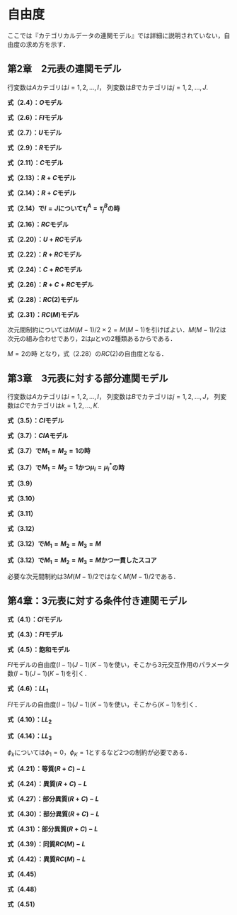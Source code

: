 
# 自由度 {-}

ここでは『カテゴリカルデータの連関モデル』では詳細に説明されていない，自由度の求め方を示す．


## 第2章　2元表の連関モデル

行変数は$A$カテゴリは$i = 1,2,\dots,I$，
列変数は$B$でカテゴリは$j = 1,2,\dots,J$.

**式（2.4）：$O$モデル**



\begin{align}
df &= \overbrace{IJ}^{セルの数} - [\overbrace{1}^{\lambda} + \overbrace{(I - 1)}^{\lambda_i^A} + \overbrace{(J - 1)}^{\lambda_j^B}]\\
& = IJ - I - J + 1\\
& = (I - 1)(J - 1)
\end{align}

**式（2.6）：$FI$モデル**

\begin{align}
df & = \overbrace{IJ}^{セルの数} - [\overbrace{1}^{\lambda} + \overbrace{(I - 1)}^{\lambda_i^A} + \overbrace{(J - 1)}^{\lambda_j^B}+ \overbrace{(I - 1) \times (J - 1)}^{\lambda_{ij}^{AB}}]\\
&= IJ - IJ \\
& = 0
\end{align}


**式（2.7）：$U$モデル**

\begin{align}
df &=\overbrace{IJ}^{セルの数} - [\overbrace{1}^{\lambda} + \overbrace{(I - 1)}^{\lambda_i^A} + \overbrace{(J - 1)}^{\lambda_j^B} + \overbrace{1}^{\beta}]\\
 &= IJ - I - J
\end{align}


**式（2.9）：$R$モデル**

\begin{align}
df &=\overbrace{IJ}^{セルの数} - [\overbrace{1}^{\lambda} + \overbrace{(I - 1)}^{\lambda_i^A} + \overbrace{(J - 1)}^{\lambda_j^B}  + \overbrace{(I - 1)}^{\tau_i^A}]\\
 &= IJ - 2I - J + 2\\
 &= (I - 1)(J - 2)
\end{align}


**式（2.11）：$C$モデル**

\begin{align}
df &=\overbrace{IJ}^{セルの数} - [\overbrace{1}^{\lambda} + \overbrace{(I - 1)}^{\lambda_i^A} + \overbrace{(J - 1)}^{\lambda_j^B}  + \overbrace{(J - 1)}^{\tau_j^B}]\\
 &= IJ - I - 2J + 2\\
 &= (I - 2)(J - 1)
\end{align}

**式（2.13）：$R+C$モデル**

\begin{align}
df &=\overbrace{IJ}^{セルの数} - [\overbrace{1}^{\lambda} + \overbrace{(I - 1)}^{\lambda_i^A} + \overbrace{(J - 1)}^{\lambda_j^B} + \overbrace{(I - 1)}^{\tau_i^A} + \overbrace{(J - 2)}^{\tau_j^B}] \\
 &= IJ - 2I - 2J + 4\\
 &= (I - 2)(J - 2)
\end{align}


\begin{align}
df &=\overbrace{IJ}^{セルの数} - [\overbrace{1}^{\lambda} + \overbrace{(I - 1)}^{\lambda_i^A} + \overbrace{(J - 1)}^{\lambda_j^B} + \overbrace{(I - 2)}^{\tau_i^A} + \overbrace{(J - 1)}^{\tau_j^B}] \\ 
&= IJ - 2I - 2J + 4\\
 &= (I - 2)(J - 2)
\end{align}

**式（2.14）：$R+C$モデル**

\begin{align}
df &=\overbrace{IJ}^{セルの数} - [\overbrace{1}^{\lambda} + \overbrace{(I - 1)}^{\lambda_i^A} + \overbrace{(J - 1)}^{\lambda_j^B} + \overbrace{1}^{\beta} + \overbrace{(I - 2)}^{\tau_i^A} + \overbrace{(J - 2)}^{\tau_j^B}] \\ 
 &= IJ - 2I - 2J + 4\\
 &= (I - 2)(J - 2)
\end{align}

**式（2.14）で$I=J$について$\tau_i^A=\tau_j^B$の時**

\begin{align}
df &=  \overbrace{I^2}^{セルの数} - [\overbrace{1}^{\lambda} + \overbrace{(I - 1)}^{\lambda_i^A} + \overbrace{(I - 1)}^{\lambda_j^B} + \overbrace{1}^{\beta} + \overbrace{(I - 2)}^{\tau_i^A}]\\
 &= I^2 - 3I + 2\\
 &= (I - 1)(I - 2)
\end{align}


**式（2.16）：$RC$モデル**

\begin{align}
df &= \overbrace{IJ}^{セルの数} - [\overbrace{1}^{\lambda} + \overbrace{(I - 1)}^{\lambda_i^A} + \overbrace{(J - 1)}^{\lambda_j^B} +  \overbrace{1}^{\phi} + 
\overbrace{(I - 2)}^{\mu_i} + \overbrace{(J - 2)}^{\nu_j}]\\
 &= IJ - 2I -2J + 4 \\
 &= (I - 2)(I - 2)
\end{align}


**式（2.20）：$U+RC$モデル**

\begin{align}
df &=\overbrace{IJ}^{セルの数} - [\overbrace{1}^{\lambda} + \overbrace{(I - 1)}^{\lambda_i^A} + \overbrace{(J - 1)}^{\lambda_j^B} + \overbrace{1}^{\phi_1} +  \overbrace{1}^{\phi_2}+ \overbrace{(I - 2)}^{\mu_i} + \overbrace{(J - 2)}^{\nu_j}]\\
 &= IJ - 2I - 2J + 3
 \end{align}
 
**式（2.22）：$R+RC$モデル**

\begin{align}
df &=\overbrace{IJ}^{セルの数} - [\overbrace{1}^{\lambda} + \overbrace{(I - 1)}^{\lambda_i^A} + \overbrace{(J - 1)}^{\lambda_j^B} + \overbrace{(I - 2)}^{\tau_i^A} + \overbrace{1}^{\phi_1} + \overbrace{(I - 2)}^{\mu_i} + \overbrace{(J - 2)}^{\nu_j}]\\
 &= IJ - 3I - 2J + 6\\
 &= (I - 2)(J - 3)
 \end{align}
 
 
**式（2.24）：$C+RC$モデル**

\begin{align}
df &=\overbrace{IJ}^{セルの数} - [\overbrace{1}^{\lambda} + \overbrace{(I - 1)}^{\lambda_i^A} + \overbrace{(J - 1)}^{\lambda_j^B} + \overbrace{(J - 2)}^{\tau_j^B} + \overbrace{1}^{\phi_1} + \overbrace{(I - 2)}^{\mu_i} + \overbrace{(J - 2)}^{\nu_j}]\\ &= IJ - 2I - 3J + 6\\
 &= (I - 3)(J - 2)
 \end{align}


**式（2.26）：$R+C+RC$モデル**

\begin{align}
df &= \overbrace{IJ}^{セルの数} - [\overbrace{1}^{\lambda} + \overbrace{(I - 1)}^{\lambda_i^A} + \overbrace{(J - 1)}^{\lambda_j^B} + \overbrace{(I - 3)}^{\tau_i^A} + \overbrace{(J - 2)}^{\tau_j^B}+ \overbrace{1}^{\phi_1} + \overbrace{(I - 2)}^{\mu_i} + \overbrace{(J - 2)}^{\nu_j}]\\
 &= IJ - 3I - 3J + 9\\
 &= (I - 3)(J - 3)
 \end{align}

\begin{align}
df &= \overbrace{IJ}^{セルの数} - [\overbrace{1}^{\lambda} + \overbrace{(I - 1)}^{\lambda_i^A} + \overbrace{(J - 1)}^{\lambda_j^B} + \overbrace{(I - 2)}^{\tau_i^A} + \overbrace{(J - 3)}^{\tau_j^B}+ \overbrace{1}^{\phi_1} + \overbrace{(I - 2)}^{\mu_i} + \overbrace{(J - 2)}^{\nu_j}]\\ 
&= IJ - 3I - 3J + 9\\
 &= (I - 3)(J - 3)
 \end{align}
 
**式（2.28）：$RC(2)$モデル**


\begin{align}
df &= \overbrace{IJ}^{セルの数} - [\overbrace{1}^{\lambda} + \overbrace{(I - 1)}^{\lambda_i^A} + \overbrace{(J - 1)}^{\lambda_j^B}+ \overbrace{1}^{\phi_1} + \overbrace{(I - 2)}^{\mu_{i1}} + \overbrace{(J - 2)}^{\nu_{j1}} + \overbrace{1}^{\phi_2} + \overbrace{(I - 2)}^{\mu_{i2}} + \overbrace{(J - 2)}^{\nu_{j2}}- \overbrace{2}^{次元間制約}]\\
 &= IJ - 3I - 3J + 9 \\
 &= (I - 3)(J - 3)
 \end{align}
 
**式（2.31）：$RC(M)$モデル**
 
 次元間制約については$M (M - 1)/2 \times 2 = M (M - 1)$を引けばよい．$M (M - 1)/2$は次元の組み合わせであり，2は$\mu$と$\nu$の2種類あるからである．


 \begin{align}
df &=  \overbrace{IJ}^{セルの数} - \{\overbrace{1}^{\lambda} + \overbrace{(I - 1)}^{\lambda_i^A} + \overbrace{(J - 1)}^{\lambda_j^B} + [\overbrace{M}^{\phi_m} + \overbrace{M(I - 2)}^{\mu_{im}} + \overbrace{M(J - 2)}^{\nu_{jm}} - \overbrace{M(M - 1)}^{次元間制約}] \} \\
 &=  IJ - I - J + 1 + 2M - MI - MJ + M^2 \\
 & = I(J - M - 1) - J + 1 + 2M - MJ + M^2\\
 & = I(J - M - 1) - M(J - M - 1) - (J - M - 1) \\
 & = (I - M - 1)(J - M - 1)
 \end{align}
 
$M = 2$の時
\begin{align}
df &=  (I - M - 1)(J - M - 1)\\
 &= (I - 2 - 1)(J - 2 - 1) \\
 &= (I - 3)(J - 3)
 \end{align}
 となり，式（2.28）の$RC(2)$の自由度となる．
 

## 第3章　3元表に対する部分連関モデル

行変数は$A$カテゴリは$i = 1,2,\dots,I$，
列変数は$B$でカテゴリは$j = 1,2,\dots,J$，
列変数は$C$でカテゴリは$k = 1,2,\dots,K$.


**式（3.5）：$CI$モデル**

\begin{align}
df &= \overbrace{IJK}^{セルの数} - [\overbrace{1}^{\lambda} + \overbrace{(I - 1)}^{\lambda_i^A} + \overbrace{(J - 1)}^{\lambda_j^B}  + \overbrace{(K - 1)}^{\lambda_k^C}+ \overbrace{(I - 1)(J - 1)}^{\lambda_{ij}^{AB}} + \overbrace{(I - 1)(K - 1)}^{\lambda_{ik}^{AC}}]\\
& = IJK - IJ - IK + I \\
& = I(JK - J - K + 1) \\
& = I(J - 1)(K - 1)
\end{align}

**式（3.7）：$CIA$モデル**
 
 \begin{align}
df &= \overbrace{IJK}^{セルの数} - [\overbrace{1}^{\lambda} + \overbrace{(I - 1)}^{\lambda_i^A} + \overbrace{(J - 1)}^{\lambda_j^B}  + \overbrace{(K - 1)}^{\lambda_k^C} \\
&\quad-
 \{\overbrace{M_1}^{\phi_r^{AB}} + \overbrace{M_1(I - 2)}^{\mu_{ir}} + \overbrace{M_1(J - 2)}^{\nu_{ir}} - \overbrace{M_1(M_1 - 1)}^{次元間制約} \} \\
 &\quad - \{\overbrace{M_2}^{\phi_r^{AC}} + \overbrace{M_2(I - 2)}^{\mu^*_{ir}} + \overbrace{M_2(K - 2)}^{\eta_{kr}} - \overbrace{M_2(M_2 - 1)}^{次元間制約} \}] \\
 &= IJK - I - J - K + 2 - M_1 (I + J - M_1 - 2) - M_2 (I + K - M_2 - 2)
\end{align}

**式（3.7）で$M_1 = M_2 = 1$の時**

 \begin{align}
df &= IJK - I - J - K + 2 - M_1 (I + J - M_1 - 2) - M_2 (I + K - M_2 - 2)\\
& =  IJK - I - J - K + 2 - (I + J - 1 - 2) - (I + K - 1 - 2)\\
& = IJK - 3I - 2J - 2K + 8
\end{align}

**式（3.7）で$M_1 = M_2 = 1$かつ$\mu_i = \mu^*_i$の時**

 \begin{align}
df &= IJK - I - J - K + 2 - M_1 (I + J - M_1 - 2) - M_2 (K - M_2)\\
& =  IJK - I - J - K + 2 - (I + J - 1 - 2) - (K - 1)\\
& = IJK - 2I - 2J - 2K + 6
\end{align}

**式（3.9）**

\begin{align}
df &= \overbrace{IJK}^{セルの数} - [\overbrace{1}^{\lambda} + \overbrace{(I - 1)}^{\lambda_i^A} + \overbrace{(J - 1)}^{\lambda_j^B}  + \overbrace{(K - 1)}^{\lambda_k^C}+ \overbrace{(I - 1)(J - 1)}^{\lambda_{ij}^{AB}} +
\overbrace{(I - 1)(K - 1)}^{\lambda_{ik}^{AC}} +
\overbrace{(J - 1)(K - 1)}^{\lambda_{jk}^{BC}}
]\\
& = IJK + I + J + K - IJ - IK - JK - 1\\
& = I(JK - J - K + 1) - (JK - J - K + 1)\\
& = I(J - 1)(K - 1) - (J - 1)(K - 1)\\
& = (I - 1)(J - 1)(K - 1)
\end{align}

**式（3.10）**

 \begin{align}
df &= \overbrace{IJK}^{セルの数} - [\overbrace{1}^{\lambda} + \overbrace{(I - 1)}^{\lambda_i^A} + \overbrace{(J - 1)}^{\lambda_j^B}  + \overbrace{(K - 1)}^{\lambda_k^C}\\
& \quad + 
\overbrace{1}^{\phi_{1}^{AB}} + 
\overbrace{(I - 2)}^{\mu_{i}} +
\overbrace{(J - 2)}^{\nu_{j}} +

\overbrace{1}^{\phi_{1}^{AC}} + 
\overbrace{(I - 2)}^{\mu_{i}} +
\overbrace{(K - 2)}^{\eta_{j}} + 

\overbrace{1}^{\phi_{1}^{BC}} + 
\overbrace{(J - 2)}^{\nu_{j}} +
\overbrace{(K - 2)}^{\eta_{k}}
] \\
& = IJK - I - J - K + 2 - [3 - 2(I - 2) -2(J-2) -2(K -2)]\\
& = IJK - 3I - 3J - 3K + 11
\end{align}

**式（3.11）**

 \begin{align}
df &= \overbrace{IJK}^{セルの数} - [\overbrace{1}^{\lambda} + \overbrace{(I - 1)}^{\lambda_i^A} + \overbrace{(J - 1)}^{\lambda_j^B}  + \overbrace{(K - 1)}^{\lambda_k^C}\\
& \quad + 
\overbrace{1}^{\phi_{1}^{AB}} + 
\overbrace{1}^{\phi_{1}^{AC}} + 
\overbrace{1}^{\phi_{1}^{BC}} +
\overbrace{(I - 2)}^{\mu_{i}} +
\overbrace{(J - 2)}^{\nu_{j}} +
\overbrace{(K - 2)}^{\eta_{j}} + 
] \\
& = IJK - I - J - K + 2 - [3 - (I - 2) -(J-2) - (K -2)]\\
& = IJK - 2I - 2J - 2K + 5
\end{align}

**式（3.12）**

 \begin{align}
df &= \overbrace{IJK}^{セルの数} - [\overbrace{1}^{\lambda} + \overbrace{(I - 1)}^{\lambda_i^A} + \overbrace{(J - 1)}^{\lambda_j^B}  + \overbrace{(K - 1)}^{\lambda_k^C}\\
& \quad + 
\overbrace{M_1}^{\phi_{m}^{AB}} + 
\overbrace{M_1(I - 2)}^{\mu_{im}} +
\overbrace{M_1(J - 2)}^{\nu_{jm}} -
\overbrace{M_1(M_1 - 1)}^{次元間制約} \\

& \quad + 
\overbrace{M_2}^{\phi_{m}^{AC}} + 
\overbrace{M_2(I - 2)}^{\mu^*_{im}} +
\overbrace{M_2(K - 2)}^{\eta_{jm}} -
\overbrace{M_2(M_2 - 1)}^{次元間制約} \\

& \quad + 
\overbrace{M_3}^{\phi_{m}^{BC}} + 
\overbrace{M_3(J - 2)}^{\nu^*_{jm}} +
\overbrace{M_3(K - 2)}^{\eta^*_{km}} -
\overbrace{M_3(M_3 - 1)}^{次元間制約}] \\
& = IJK - I - J - K + 2 - M_1(I + J - M_1 - 2) - M_2(I + K - M_2 - 2)- M_3(J + K - M_3 - 2)
\end{align}

**式（3.12）で$M_1 = M_2 = M_3 = M$**

 \begin{align}
df &= \overbrace{IJK}^{セルの数} - [\overbrace{1}^{\lambda} + \overbrace{(I - 1)}^{\lambda_i^A} + \overbrace{(J - 1)}^{\lambda_j^B}  + \overbrace{(K - 1)}^{\lambda_k^C}\\
& \quad + 
\overbrace{M}^{\phi_{m}^{AB}} + 
\overbrace{M(I - 2)}^{\mu_{im}} +
\overbrace{M(J - 2)}^{\nu_{jm}} -
\overbrace{M(M - 1)}^{次元間制約} \\

& \quad + 
\overbrace{M}^{\phi_{m}^{AC}} + 
\overbrace{M(I - 2)}^{\mu^*_{im}} +
\overbrace{M(K - 2)}^{\eta_{km}} -
\overbrace{M(M - 1)}^{次元間制約} \\

& \quad + 
\overbrace{M}^{\phi_{m}^{BC}} + 
\overbrace{M(J - 2)}^{\nu^*_{jm}} +
\overbrace{M(K - 2)}^{\eta^*_{km}} -
\overbrace{M(M - 1)}^{次元間制約}] \\
& = IJK - I - J - K + 2 - M(I + J - M - 2) - M(I + J - M - 2)- M(I + J - M - 2) \\
& = IJK - I - J - K + 2 - M(2I + 2J + 2K - 3M - 6)
\end{align}

**式（3.12）で$M_1 = M_2 = M_3 = M$かつ一貫したスコア**

必要な次元間制約は$3M(M-1)/2$ではなく$M(M-1)/2$である．

 \begin{align}
df &= \overbrace{IJK}^{セルの数} - [\overbrace{1}^{\lambda} + \overbrace{(I - 1)}^{\lambda_i^A} + \overbrace{(J - 1)}^{\lambda_j^B}  + \overbrace{(K - 1)}^{\lambda_k^C}\\
& \quad + 
\overbrace{M}^{\phi_{m}^{AB}} + 
\overbrace{M}^{\phi_{m}^{AC}} + 
\overbrace{M}^{\phi_{m}^{BC}} + 
\overbrace{M(I - 2)}^{\mu_{im}} +
\overbrace{M(J - 2)}^{\nu_{jm}} +
\overbrace{M(K - 2)}^{\eta_{km}} -
\overbrace{M(M - 1)/2}^{次元間制約}] \\
& = IJK - I - J - K + 2 - M(I + J + K - 3) + M(M - 1)/2
\end{align}

## 第4章：3元表に対する条件付き連関モデル

**式（4.1）：$CI$モデル**

\begin{align}
df &= \overbrace{IJK}^{セルの数} - [\overbrace{1}^{\lambda} + \overbrace{(I - 1)}^{\lambda_i^A} + \overbrace{(J - 1)}^{\lambda_j^B}  + \overbrace{(K - 1)}^{\lambda_k^C}+ \overbrace{(I - 1)(K - 1)}^{\lambda_{ik}^{AC}} + 
\overbrace{(J - 1)(K - 1)}^{\lambda_{jk}^{BC}}]\\
& = IJK - IK - JK + K \\
& = (IJ - I - J + 1)K \\
& = (I - 1)(J - 1)K
\end{align}

**式（4.3）：$FI$モデル**

\begin{align}
df &= \overbrace{IJK}^{セルの数} - [\overbrace{1}^{\lambda} + \overbrace{(I - 1)}^{\lambda_i^A} + \overbrace{(J - 1)}^{\lambda_j^B}  + \overbrace{(K - 1)}^{\lambda_k^C} \\
& \quad + \overbrace{(I - 1)(K - 1)}^{\lambda_{ik}^{AC}} + 
\overbrace{(J - 1)(K - 1)}^{\lambda_{jk}^{BC}} + 
\overbrace{(I - 1)(J - 1)}^{\lambda_{ij}^{AB}}]\\
& = IJK - IK - JK - IJ + I + J + K - 1 \\
& = I(JK - K - J + 1) - (JK - K - J + 1)\\
& = (I - 1)(JK - K - J + 1)\\
& = (I - 1)(J - 1 )(K- 1)
\end{align}

**式（4.5）：飽和モデル**

$FI$モデルの自由度$(I - 1)(J - 1 )(K- 1)$を使い，そこから3元交互作用のパラメータ数$(I - 1)(J - 1 )(K- 1)$を引く．

\begin{align}
df &= \overbrace{IJK}^{セルの数} - [\overbrace{1}^{\lambda} + \overbrace{(I - 1)}^{\lambda_i^A} + \overbrace{(J - 1)}^{\lambda_j^B}  + \overbrace{(K - 1)}^{\lambda_k^C} \\
& \quad + \overbrace{(I - 1)(K - 1)}^{\lambda_{ik}^{AC}} + 
\overbrace{(J - 1)(K - 1)}^{\lambda_{jk}^{BC}} + 
\overbrace{(I - 1)(J - 1)}^{\lambda_{ij}^{AB}} + 
\overbrace{(I - 1)(J - 1)(K - 1)}^{\lambda_{ijk}^{ABC}}
] \\
& = (I - 1)(J - 1 )(K- 1) - (I - 1)(J - 1)(K - 1) \\
& = 0
\end{align}


**式（4.6）：$LL_1$**

$FI$モデルの自由度$(I - 1)(J - 1 )(K- 1)$を使い，そこから$(K - 1)$を引く．

\begin{align}
df &= \overbrace{IJK}^{セルの数} - [\overbrace{1}^{\lambda} + \overbrace{(I - 1)}^{\lambda_i^A} + \overbrace{(J - 1)}^{\lambda_j^B}  + \overbrace{(K - 1)}^{\lambda_k^C} \\
& \quad + \overbrace{(I - 1)(K - 1)}^{\lambda_{ik}^{AC}} + 
\overbrace{(J - 1)(K - 1)}^{\lambda_{jk}^{BC}} + 
\overbrace{(I - 1)(J - 1)}^{\lambda_{ij}^{AB}}  +
\overbrace{(K - 1)}^{\beta_k}]\\
& = (I - 1)(J - 1 )(K- 1) - (K - 1)\\
& = (IJ - I - J)(K- 1) 
\end{align}

**式（4.10）：$LL_2$**

\begin{align}
df &= \overbrace{IJK}^{セルの数} - [\overbrace{1}^{\lambda} + \overbrace{(I - 1)}^{\lambda_i^A} + \overbrace{(J - 1)}^{\lambda_j^B}  + \overbrace{(K - 1)}^{\lambda_k^C} \\
& \quad + \overbrace{(I - 1)(K - 1)}^{\lambda_{ik}^{AC}} + 
\overbrace{(J - 1)(K - 1)}^{\lambda_{jk}^{BC}} + 
\overbrace{(K - 1)}^{\phi_{k}} + 
\overbrace{(I - 1)(J - 1)}^{\psi_{ij}}]\\
& = (I - 1)(J - 1 )(K- 1) - (K - 1) \\
& = (IJ - I - J)(K - 1)
\end{align}

**式（4.14）：$LL_3$**
 
$\phi_{k}$については$\phi_{1} = 0$，$\phi_{K} = 1$とするなど2つの制約が必要である．

\begin{align}
df &= \overbrace{IJK}^{セルの数} - [\overbrace{1}^{\lambda} + \overbrace{(I - 1)}^{\lambda_i^A} + \overbrace{(J - 1)}^{\lambda_j^B}  + \overbrace{(K - 1)}^{\lambda_k^C} \\
& \quad + \overbrace{(I - 1)(K - 1)}^{\lambda_{ik}^{AC}} + 
\overbrace{(J - 1)(K - 1)}^{\lambda_{jk}^{BC}} + 
\overbrace{(I - 1)(J - 1)}^{\lambda_{ij}^{AB}}]\\
& \quad + \overbrace{(K - 2)}^{\phi_{k}} + 
\overbrace{(I - 1)(J - 1)}^{\psi_{ij}}]\\
& = (I - 1)(J - 1)(K- 1) - (K - 2) - (I - 1)(J - 1) \\
& = (I - 1)(J - 1)(K- 2) - (K - 2) \\
& = (IJ - I - J)(K- 2) 
\end{align}

**式（4.21）：等質$(R+C)-L$**
 
 \begin{align}
df &= \overbrace{IJK}^{セルの数} - [\overbrace{1}^{\lambda} + \overbrace{(I - 1)}^{\lambda_i^A} + \overbrace{(J - 1)}^{\lambda_j^B}  + \overbrace{(K - 1)}^{\lambda_k^C}+ \overbrace{(I - 1)(K - 1)}^{\lambda_{ik}^{AC}} + 
\overbrace{(J - 1)(K - 1)}^{\lambda_{jk}^{BC}} \\
& + \quad \overbrace{1}^{\phi} + 
\overbrace{(I-2)}^{\tau_i^A} +
\overbrace{(J-2)}^{\tau_j^B}]\\
& = (I-1)(J-1)K - (I-2) - (J - 2) -1\\
& = IJK - IK - JK + K - I - J + 3\\
& = IJK - K(I + J - 1) - (I + J - 1) + 2\\
& = IJK - (K+1)(I + J - 1) + 2\\
\end{align}

**式（4.24）：異質$(R+C)-L$**
 
 \begin{align}
df &= \overbrace{IJK}^{セルの数} - [\overbrace{1}^{\lambda} + \overbrace{(I - 1)}^{\lambda_i^A} + \overbrace{(J - 1)}^{\lambda_j^B}  + \overbrace{(K - 1)}^{\lambda_k^C}+ \overbrace{(I - 1)(K - 1)}^{\lambda_{ik}^{AC}} + 
\overbrace{(J - 1)(K - 1)}^{\lambda_{jk}^{BC}} \\
& + \quad \overbrace{K}^{\phi_k} + 
\overbrace{(I-2)K}^{\tau_{ik}^{AC}} +
\overbrace{(J-2)K}^{\tau_{jk}^{BC}}]\\
& = (I-1)(J-1)K - (I-2)K - (J-2)K - K
\end{align}
 
 
 
**式（4.27）：部分異質$(R+C)-L$**
 
 \begin{align}
df &= \overbrace{IJK}^{セルの数} - [\overbrace{1}^{\lambda} + \overbrace{(I - 1)}^{\lambda_i^A} + \overbrace{(J - 1)}^{\lambda_j^B}  + \overbrace{(K - 1)}^{\lambda_k^C}+ \overbrace{(I - 1)(K - 1)}^{\lambda_{ik}^{AC}} + 
\overbrace{(J - 1)(K - 1)}^{\lambda_{jk}^{BC}} \\
& + \quad \overbrace{K}^{\phi_k} + 
\overbrace{(I-2)}^{\tau_{i}^{AC}} +
\overbrace{(J-2)}^{\tau_{j}^{BC}}]\\
& = (I-1)(J-1)K - (I-2) - (J-2) - K\\
& = IJK - IK - JK - I - J + 4\\
& = IJK - (I + J)(K + 1) + 4
\end{align}

**式（4.30）：部分異質$(R+C)-L$**

 \begin{align}
df &= \overbrace{IJK}^{セルの数} - [\overbrace{1}^{\lambda} + \overbrace{(I - 1)}^{\lambda_i^A} + \overbrace{(J - 1)}^{\lambda_j^B}  + \overbrace{(K - 1)}^{\lambda_k^C}+ \overbrace{(I - 1)(K - 1)}^{\lambda_{ik}^{AC}} + 
\overbrace{(J - 1)(K - 1)}^{\lambda_{jk}^{BC}} \\
& + \quad \overbrace{K}^{\phi_k} + 
\overbrace{(I-2)K}^{\tau_{ik}^{AC}} +
\overbrace{(J-2)}^{\tau_{j}^{BC}}]\\
& = (I-1)(J-1)K - (I-2)K - (J-2) - K\\
& = IJK - IK - JK + K - IK + 2K - J + 2 - K\\
& = IJK - 2IK - JK + 2K - J + 2\\
& = J(IK - K - 1) - 2(IK - K - 1)\\
& = (J - 2)(IK - K - 1)
\end{align}


**式（4.31）：部分異質$(R+C)-L$**

 \begin{align}
df &= \overbrace{IJK}^{セルの数} - [\overbrace{1}^{\lambda} + \overbrace{(I - 1)}^{\lambda_i^A} + \overbrace{(J - 1)}^{\lambda_j^B}  + \overbrace{(K - 1)}^{\lambda_k^C}+ \overbrace{(I - 1)(K - 1)}^{\lambda_{ik}^{AC}} + 
\overbrace{(J - 1)(K - 1)}^{\lambda_{jk}^{BC}} \\
& + \quad \overbrace{K}^{\phi_k} + 
\overbrace{(I-2)}^{\tau_{i}^{AC}} +
\overbrace{(J-2)K}^{\tau_{jk}^{BC}}]\\
& = (I-1)(J-1)K - (I-2) - (J-2)K - K\\
& = IJK - IK - JK + K - I + 2 - JK + 2K - K\\
& = IJK - IK - 2JK + 2K - I + 2\\
& = I(JK - K - 1) - 2(JK - K - 1)\\
& = (I - 2)(JK - K - 1)
\end{align}

**式（4.39）：同質$RC(M)-L$**

 \begin{align}
df &= \overbrace{IJK}^{セルの数} - [\overbrace{1}^{\lambda} + \overbrace{(I - 1)}^{\lambda_i^A} + \overbrace{(J - 1)}^{\lambda_j^B}  + \overbrace{(K - 1)}^{\lambda_k^C}+ \overbrace{(I - 1)(K - 1)}^{\lambda_{ik}^{AC}} + 
\overbrace{(J - 1)(K - 1)}^{\lambda_{jk}^{BC}} \\
& + \quad \overbrace{M}^{\phi_m} + 
\overbrace{(I-2)M}^{\mu_{im}} +
\overbrace{(J-2)M}^{\nu_{jm}} - 
\overbrace{M(M-1)}^{次元間制約}] \\
& = (I-1)(J-1)K - M(I + J - M - 2)
\end{align}
 
 
**式（4.42）：異質$RC(M)-L$**

 \begin{align}
df &= \overbrace{IJK}^{セルの数} - [\overbrace{1}^{\lambda} + \overbrace{(I - 1)}^{\lambda_i^A} + \overbrace{(J - 1)}^{\lambda_j^B}  + \overbrace{(K - 1)}^{\lambda_k^C}+ \overbrace{(I - 1)(K - 1)}^{\lambda_{ik}^{AC}} + 
\overbrace{(J - 1)(K - 1)}^{\lambda_{jk}^{BC}} \\
& + \quad \overbrace{KM}^{\phi_{mk}} + 
\overbrace{(I-2)KM}^{\mu_{imk}} +
\overbrace{(J-2)KM}^{\nu_{jmk}} - 
\overbrace{KM(M-1)}^{次元間制約}] \\
& = K(I-1)(J-1) - KM(I - 1) - KM(J - 1) - KM^2\\
& = K(I-1)[(J-1) - M] - KM[(J - 1) - M]\\
& = K(I - 1 - M)(J - 1 - M)
\end{align}
 
 
**式（4.45）**
 
\begin{align}
df &= \overbrace{IJK}^{セルの数} - [\overbrace{1}^{\lambda} + \overbrace{(I - 1)}^{\lambda_i^A} + \overbrace{(J - 1)}^{\lambda_j^B}  + \overbrace{(K - 1)}^{\lambda_k^C}+ \overbrace{(I - 1)(K - 1)}^{\lambda_{ik}^{AC}} + 
\overbrace{(J - 1)(K - 1)}^{\lambda_{jk}^{BC}} \\
& + \quad \overbrace{K}^{\phi_k} + 
\overbrace{(I-2)}^{\mu_{i}} + \overbrace{(J-2)K}^{\mu_{jk}}]\\
& = IJK - IK - JK + K - K - I + 2 - JK + 2K\\
& = I(JK - K - 1) -2(JK - K - 1)\\
& = (I - 2)(JK - K - 1)
 \end{align}


**式（4.48）**
 
\begin{align}
df &= \overbrace{IJK}^{セルの数} - [\overbrace{1}^{\lambda} + \overbrace{(I - 1)}^{\lambda_i^A} + \overbrace{(J - 1)}^{\lambda_j^B}  + \overbrace{(K - 1)}^{\lambda_k^C}+ \overbrace{(I - 1)(K - 1)}^{\lambda_{ik}^{AC}} + 
\overbrace{(J - 1)(K - 1)}^{\lambda_{jk}^{BC}} \\
& + \quad \overbrace{K}^{\phi_k} + 
\overbrace{(I-2)K}^{\mu_{ik}} + \overbrace{(J-2)}^{\mu_{j}}]\\
& \quad = IJK - IK - JK + K - K - IK + 2K - J + 2\\
& \quad = J(IK - K - 1) -2(IK - K - 1)\\
& \quad = (J - 2)(IK - K - 1)
 \end{align}
 
**式（4.51）**
 
\begin{align}
df &= \overbrace{IJK}^{セルの数} - [\overbrace{1}^{\lambda} + \overbrace{(I - 1)}^{\lambda_i^A} + \overbrace{(J - 1)}^{\lambda_j^B}  + \overbrace{(K - 1)}^{\lambda_k^C}+ \overbrace{(I - 1)(K - 1)}^{\lambda_{ik}^{AC}} + 
\overbrace{(J - 1)(K - 1)}^{\lambda_{jk}^{BC}} \\
& + \quad \overbrace{K}^{\phi_k} + 
\overbrace{(I-2)}^{\mu_{i}} + \overbrace{(J-2)}^{\mu_{j}}]\\
& \quad = (IJK - IK - JK + K) - K - I + 2 - J + 2\\
& \quad = IJK - K(I + J) - (I + J) + 4\\
& \quad = IJK - (I + J)(K+1) + 4
 \end{align}
 




   
 


